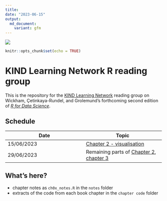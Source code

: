 ---
title: 
date: "2023-06-15"
output: 
  md_document:
    variant: gfm
---
![](src/header.png)

```{r setup, include=FALSE}
knitr::opts_chunk$set(echo = TRUE)
```

# KIND Learning Network R reading group

This is the repository for the [KIND Learning Network](https://forms.office.com/pages/responsepage.aspx?id=veDvEDCgykuAnLXmdF5Jmn79kl25VpJIq3eErXXCYKBUMUpENjBJOENINDRFMUlYQTlCM1RVNzRSRy4u) reading group on Wickham, Çetinkaya-Rundel, and Grolemund's forthcoming second edition of [*R for Data Science*](https://r4ds.hadley.nz/).

## Schedule

| Date        | Topic       |
| ----------- | ----------- |
| 15/06/2023  | [Chapter 2 - visualisation](https://r4ds.hadley.nz/data-visualize.html)       |
| 29/06/2023  | Remaining parts of [Chapter 2](https://r4ds.hadley.nz/data-visualize.html), [chapter 3](https://r4ds.hadley.nz/workflow-basics.html)   |

## What's here?

+ chapter notes as `ch0x_notes.R` in the `notes` folder
+ extracts of the code from each book chapter in the `chapter code` folder


